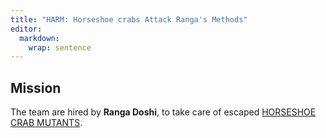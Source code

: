 ```yaml
---
title: "HARM: Horseshoe crabs Attack Ranga's Methods"
editor: 
  markdown: 
    wrap: sentence
---
```


## Mission

The team are hired by __Ranga Doshi__, to take care of escaped [HORSESHOE CRAB MUTANTS](/Gaia/CGC.qmd#horseshoe_crab_mutant).